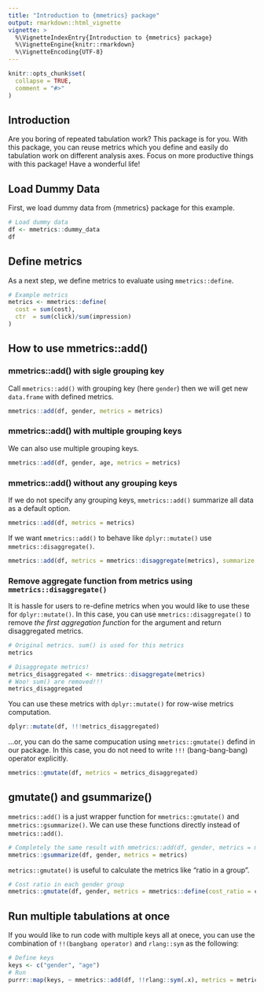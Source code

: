 ```yaml
---
title: "Introduction to {mmetrics} package"
output: rmarkdown::html_vignette
vignette: >
  %\VignetteIndexEntry{Introduction to {mmetrics} package}
  %\VignetteEngine{knitr::rmarkdown}
  %\VignetteEncoding{UTF-8}
---
```


```r
knitr::opts_chunk$set(
  collapse = TRUE,
  comment = "#>"
)
```

## Introduction
Are you boring of repeated tabulation work? This package is for you.
With this package, you can reuse metrics which you define and easily do tabulation work on different analysis axes.
Focus on more productive things with this package! Have a wonderful life!

## Load Dummy Data

First, we load dummy data from {mmetrics} package for this example.
```r
# Load dummy data
df <- mmetrics::dummy_data
df
```

## Define metrics
As a next step, we define metrics to evaluate using `mmetrics::define`. 
```r
# Example metrics
metrics <- mmetrics::define(
  cost = sum(cost),
  ctr  = sum(click)/sum(impression)
)
```

## How to use mmetrics::add() 

### mmetrics::add() with sigle grouping key

Call `mmetrics::add()` with grouping key (here `gender`) then we will get new `data.frame` with defined metrics.
```r
mmetrics::add(df, gender, metrics = metrics)
```

### mmetrics::add() with multiple grouping keys
We can also use multiple grouping keys.
```r
mmetrics::add(df, gender, age, metrics = metrics)
```

### mmetrics::add() without any grouping keys
If we do not specify any grouping keys, `mmetrics::add()` summarize all data as a default option.
```r
mmetrics::add(df, metrics = metrics)
```

If we want `mmetrics::add()` to behave like `dplyr::mutate()` use `mmetrics::disaggregate()`.
```r
mmetrics::add(df, metrics = mmetrics::disaggregate(metrics), summarize = FALSE)
```


### Remove aggregate function from metrics using `mmetrics::disaggregate()`
It is hassle for users to re-define metrics when you would like to use these for `dplyr::mutate()`.
In this case, you can use `mmetrics::disaggregate()` to remove *the first aggregation function* for the argument and return disaggregated metrics.

```r
# Original metrics. sum() is used for this metrics
metrics
```

```r
# Disaggregate metrics!
metrics_disaggregated <- mmetrics::disaggregate(metrics)
# Woo! sum() are removed!!!
metrics_disaggregated
```

You can use these metrics with `dplyr::mutate()` for row-wise metrics computation.
```r
dplyr::mutate(df, !!!metrics_disaggregated)
```

...or, you can do the same compucation using `mmetrics::gmutate()` defind in our package.
In this case, you do not need to write `!!!` (bang-bang-bang) operator explicitly.
```r
mmetrics::gmutate(df, metrics = metrics_disaggregated)
```

## gmutate() and gsummarize()

`mmetrics::add()` is a just wrapper function for `mmetrics::gmutate()` and `mmetrics::gsummarize()`.
We can use these functions directly instead of `mmetrics::add()`.

```r
# Completely the same result with mmetrics::add(df, gender, metrics = metrics)
mmetrics::gsummarize(df, gender, metrics = metrics)
```


`metrics::gmutate()` is useful to calculate the metrics like "ratio in a group".
```r
# Cost ratio in each gender group
mmetrics::gmutate(df, gender, metrics = mmetrics::define(cost_ratio = cost/sum(cost)))
```


## Run multiple tabulations at once

If you would like to run code with multiple keys all at onece, you can use the combination of `!!(bangbang operator)` and `rlang::sym` as the following:

```r
# Define keys
keys <- c("gender", "age")
# Run
purrr::map(keys, ~ mmetrics::add(df, !!rlang::sym(.x), metrics = metrics))
```



